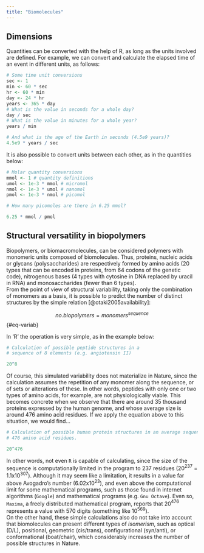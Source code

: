 ```yaml
---
title: "Biomolecules"
---
```


## Dimensions {#sec-biomol}

| Quantities can be converted with the help of R, as long as the units involved are defined. For example, we can convert and calculate the elapsed time of an event in different units, as follows:

```r
# Some time unit conversions
sec <- 1
min <- 60 * sec
hr <- 60 * min
day <- 24 * hr
years <- 365 * day
# What is the value in seconds for a whole day?
day / sec
# What is the value in minutes for a whole year?
years / min

# And what is the age of the Earth in seconds (4.5e9 years)?
4.5e9 * years / sec
```

| It is also possible to convert units between each other, as in the quantities below:

```r
# Molar quantity conversions
mmol <- 1 # quantity definitions
umol <- 1e-3 * mmol # micromol
nmol <- 1e-3 * umol # nanomol
pmol <- 1e-3 * nmol # picomol

# How many picomoles are there in 6.25 mmol?

6.25 * mmol / pmol
```

## Structural versatility in biopolymers

| Biopolymers, or biomacromolecules, can be considered polymers with monomeric units composed of biomolecules. Thus, proteins, nucleic acids or glycans (polysaccharides) are respectively formed by amino acids (20 types that can be encoded in proteins, from 64 codons of the genetic code), nitrogenous bases (4 types with cytosine in DNA replaced by uracil in RNA) and monosaccharides (fewer than 6 types).
| From the point of view of structural variability, taking only the combination of monomers as a basis, it is possible to predict the number of distinct structures by the simple relation [@otaki2005availability]:

$$
no. biopolymers = {monomers}^{sequence}
$$ {#eq-variab}

| In 'R' the operation is very simple, as in the example below:

```r

# Calculation of possible peptide structures in a
# sequence of 8 elements (e.g. angiotensin II)

20^8
```

| Of course, this simulated variability does not materialize in Nature, since the calculation assumes the repetition of any monomer along the sequence, or of sets or alterations of these. In other words, peptides with only one or two types of amino acids, for example, are not physiologically viable. This becomes concrete when we observe that there are around 35 thousand proteins expressed by the human genome, and whose average size is around 476 amino acid residues. If we apply the equation \eqref{eq-variab} above to this situation, we would find...

```r
# Calculation of possible human protein structures in an average sequence of
# 476 amino acid residues.

20^476
```

| In other words, not even `R` is capable of calculating, since the size of the sequence is computationally limited in the program to 237 residues (20$^{237}$ = 1.1x10$^{307}$). Although it may seem like a limitation, it results in a value far above Avogadro's number (6.02x10$^{23}$), and even above the computational limit for some mathematical programs, such as those found in internet algorithms (`Google`) and mathematical programs (e.g. `Gnu Octave`). Even so, `Maxima`, a freely distributed mathematical program, reports that 20$^{476}$ represents a value with 570 digits (something like 10$^{569}$).
| On the other hand, these simple calculations also do not take into account that biomolecules can present different types of *isomerism*, such as optical (D/L), positional, geometric (cis/trans), configurational (syn/anti), or conformational (boat/chair), which considerably increases the number of possible structures in Nature.